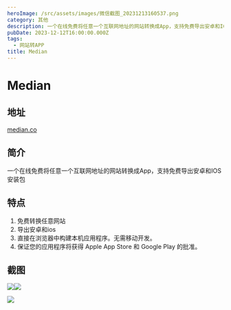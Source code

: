 ```yaml
---
heroImage: /src/assets/images/微信截图_20231213160537.png
category: 其他
description: 一个在线免费将任意一个互联网地址的网站转换成App，支持免费导出安卓和IOS安装包
pubDate: 2023-12-12T16:00:00.000Z
tags:
  - 网站转APP
title: Median
---
```


# Median

## 地址

[median.co](https://median.co/ "median.co")

## 简介

一个在线免费将任意一个互联网地址的网站转换成App，支持免费导出安卓和IOS安装包

## 特点

1. 免费转换任意网站
2. 导出安卓和ios
3. 直接在浏览器中构建本机应用程序。无需移动开发。
4. 保证您的应用程序将获得 Apple App Store 和 Google Play 的批准。

## 截图

![](/src/assets/images/微信截图_20231213160537.png)![](/src/assets/images/微信截图_20231213160635.png)

![](/src/assets/images/微信截图_20231213160734.png)
